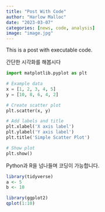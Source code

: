 ```yaml
---
title: "Post With Code"
author: "Harlow Malloc"
date: "2023-03-07"
categories: [news, code, analysis]
image: "image.jpg"
---
```


This is a post with executable code.

간단한 시각화를 해봅시다

```python
import matplotlib.pyplot as plt

# Example data
x = [1, 2, 3, 4, 5]
y = [10, 8, 6, 4, 2]

# Create scatter plot
plt.scatter(x, y)

# Add labels and title
plt.xlabel('X axis label')
plt.ylabel('Y axis label')
plt.title('Simple Scatter Plot')

# Show plot
plt.show()

```

Python과 R을 넘나들며 코딩이 가능합니다.

```r
library(tidyverse)
a <- 5
b <- 10

library(ggplot2)
qplot(1:10)
```